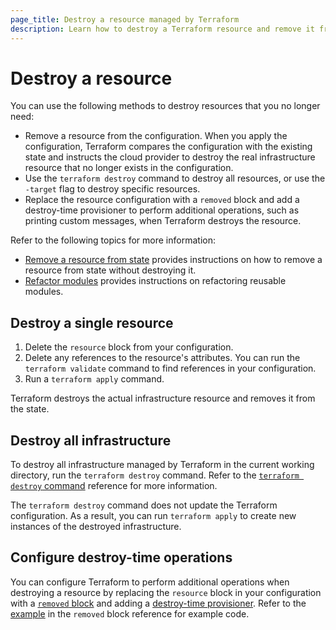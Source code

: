 ```yaml
---
page_title: Destroy a resource managed by Terraform
description: Learn how to destroy a Terraform resource and remove it from state. 
---
```


# Destroy a resource

You can use the following methods to destroy resources that you no longer need:

- Remove a resource from the configuration. When you apply the configuration, Terraform compares the configuration with the existing state and instructs the cloud provider to destroy the real infrastructure resource that no longer exists in the configuration. 
- Use the `terraform destroy` command to destroy all resources, or use the `-target` flag to destroy specific resources.  
- Replace the resource configuration with a `removed` block and add a destroy-time provisioner to perform additional operations, such as printing custom messages, when Terraform destroys the resource. 

Refer to the following topics for more information:

- [Remove a resource from state](/terraform/language/state/remove) provides instructions on how to remove a resource from state without destroying it.
- [Refactor modules](/terraform/language/modules/develop/refactoring) provides instructions on refactoring reusable modules. 

## Destroy a single resource

1. Delete the `resource` block from your configuration. 
1. Delete any references to the resource's attributes. You can run the `terraform validate` command to find references in your configuration.
1. Run a `terraform apply` command. 

Terraform destroys the actual infrastructure resource and removes it from the state.

## Destroy all infrastructure

To destroy all infrastructure managed by Terraform in the current working directory, run the `terraform destroy` command. Refer to the [`terraform destroy` command](/terraform/cli/commands/destroy) reference for more information.

The `terraform destroy` command does not update the Terraform configuration. As a result, you can run `terraform apply` to create new instances of the destroyed infrastructure. 

## Configure destroy-time operations

You can configure Terraform to perform additional operations when destroying a resource by replacing the `resource` block in your configuration with a [`removed` block](/terraform/language/block/removed) and adding a [destroy-time provisioner](TBD). Refer to the [example](/terraform/language/block/removed) in the `removed` block reference for example code. 
  
